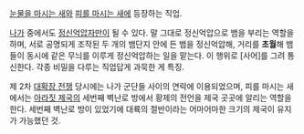 [[눈물을 마시는 새]]와 [[피를 마시는 새]]에 등장하는 직업.

[[나가]] 중에서도 [[정신억압]]자만이 될 수 있다. 말 그대로 정신억압으로 뱀을 부리는 역할을 하며, 서로 공명되게 조작된 두 개의 뱀단지 안에 든 뱀을 정신억압해, 거리를 '''초월'''해 뱀들이 동시에 같은 무늬를 이루게 정신억압하는 일을 맡는다. 이 행위로 [사어]를 그려 통신한다. 각종 비밀을 다루는 직업답게 과묵한 게 특징.

제 2차 [[대확장 전쟁]] 당시에는 나가 군단들 사이의 연락에 이용되었으며, 피를 마시는 새에서는 [[아라짓 제국]]의 세번째 벽난로 방에서 황제의 전언을 제국 곳곳에 알리는 역할을 한다. 세번째 벽난로 방이 있었기에 대륙의 절반이라는 어마어마한 크기의 제국이 유지가 가능했던 것. 
